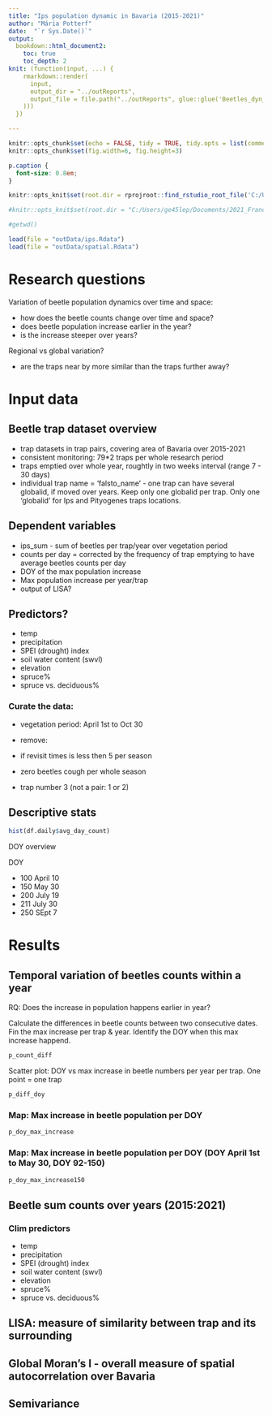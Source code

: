 ```yaml
---
title: "Ips population dynamic in Bavaria (2015-2021)"
author: "Mária Potterf"
date:  "`r Sys.Date()`"
output: 
  bookdown::html_document2:
    toc: true
    toc_depth: 2
knit: (function(input, ...) {
    rmarkdown::render(
      input,
      output_dir = "../outReports",
      output_file = file.path("../outReports", glue::glue('Beetles_dyn_{Sys.Date()}'
    )))
  })

---
```



```r
knitr::opts_chunk$set(echo = FALSE, tidy = TRUE, tidy.opts = list(comment = FALSE), message = F, warning = F)
knitr::opts_chunk$set(fig.width=6, fig.height=3) 

```


```css
p.caption {
  font-size: 0.8em;
}
```


```r

knitr::opts_knit$set(root.dir = rprojroot::find_rstudio_root_file('C:/Users/ge45lep/Documents/2022_BarkBeetles_Bavaria/beetlesbavaria'))

```


```r
#knitr::opts_knit$set(root.dir = "C:/Users/ge45lep/Documents/2021_Franconia_mortality/r_franconia_mortality")

#getwd()
```


```r

load(file = "outData/ips.Rdata")
load(file = "outData/spatial.Rdata")
```

# Research questions

Variation of beetle population dynamics over time and space: 

- how does the beetle counts change over time and space?
- does beetle population increase earlier in the year? 
- is the increase steeper over years? 

Regional vs global variation?

- are the traps near by more similar than the traps further away?


# Input data

## Beetle trap dataset overview

- trap datasets in trap pairs, covering area of Bavaria over 2015-2021
- consistent monitoring: 79*2 traps per whole research period
- traps emptied over whole year, roughtly in two weeks interval (range 7 - 30 days)
- individual trap name = 'falsto_name' - one trap can have several globalid, if moved over years. Keep only one globalid per trap. Only one 'globalid' for Ips and Pityogenes traps locations.

## Dependent variables

- ips_sum - sum of beetles per trap/year over vegetation period
- counts per day =  corrected by the frequency of trap emptying to have average beetles counts per day
- DOY of the max population increase
- Max population increase per year/trap
- output of LISA?

## Predictors?

- temp
- precipitation
- SPEI (drought) index
- soil water content (swvl)
- elevation
- spruce%
- spruce vs. deciduous%

### Curate the data: 

- vegetation period: April 1st to Oct 30
- remove:

 + if revisit times is less then 5 per season
 + zero beetles cough per whole season 
 + trap number 3 (not a pair: 1 or 2)


## Descriptive stats

```r
hist(df.daily$avg_day_count)
```


DOY overview

DOY

- 100 April 10
- 150 May 30
- 200 July 19
- 211 July 30
- 250 SEpt 7

# Results 

## Temporal variation of beetles counts within a year

RQ: Does the increase in population happens earlier in year?

Calculate the differences in beetle counts between two consecutive dates. Fin the max increase per trap & year. Identify the DOY when this max increase happend.


```r

p_count_diff  

```

Scatter plot: DOY vs max increase in beetle numbers per year per trap. One point = one trap

```r

p_diff_doy  

```

### Map: Max increase in beetle population per DOY

```r

p_doy_max_increase  

```

### Map: Max increase in beetle population per DOY (DOY April 1st to May 30, DOY 92-150)
```r

p_doy_max_increase150  

```





## Beetle sum counts over years (2015:2021)

### Clim predictors

- temp
- precipitation
- SPEI (drought) index
- soil water content (swvl)
- elevation
- spruce%
- spruce vs. deciduous%

## LISA: measure of similarity between trap and its surrounding

## Global Moran's I - overall measure of spatial autocorrelation over Bavaria

## Semivariance




